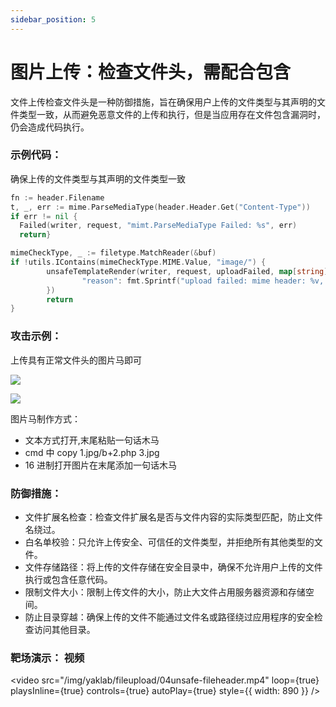 ```yaml
---
sidebar_position: 5
---
```


# 图片上传：检查文件头，需配合包含

文件上传检查文件头是一种防御措施，旨在确保用户上传的文件类型与其声明的文件类型一致，从而避免恶意文件的上传和执行，但是当应用存在文件包含漏洞时，仍会造成代码执行。

### 示例代码：

确保上传的文件类型与其声明的文件类型一致

```Go
fn := header.Filename
t, _, err := mime.ParseMediaType(header.Header.Get("Content-Type"))
if err != nil {
  Failed(writer, request, "mimt.ParseMediaType Failed: %s", err)
  return}

mimeCheckType, _ := filetype.MatchReader(&buf)
if !utils.IContains(mimeCheckType.MIME.Value, "image/") {
        unsafeTemplateRender(writer, request, uploadFailed, map[string]any{
                "reason": fmt.Sprintf("upload failed: mime header: %v, filetype actually: %v", t, mimeCheckType.MIME.Value),
        })
        return
}

```

### 攻击示例：

上传具有正常文件头的图片马即可

![](/img/yaklab/fileupload/04unsafe-fileheader01.png)

![](/img/yaklab/fileupload/04unsafe-fileheader02.png)

图片马制作方式：

- 文本方式打开,末尾粘贴一句话木马
- cmd 中 copy 1.jpg/b+2.php 3.jpg
- 16 进制打开图片在末尾添加一句话木马

### 防御措施：

- 文件扩展名检查：检查文件扩展名是否与文件内容的实际类型匹配，防止文件名绕过。
- 白名单校验：只允许上传安全、可信任的文件类型，并拒绝所有其他类型的文件。
- 文件存储路径：将上传的文件存储在安全目录中，确保不允许用户上传的文件执行或包含任意代码。
- 限制文件大小：限制上传文件的大小，防止大文件占用服务器资源和存储空间。
- 防止目录穿越：确保上传的文件不能通过文件名或路径绕过应用程序的安全检查访问其他目录。

### 靶场演示： 视频

<video
  src="/img/yaklab/fileupload/04unsafe-fileheader.mp4"
  loop={true}
  playsInline={true}
  controls={true}
  autoPlay={true}
  style={{ width: 890 }}
/>
